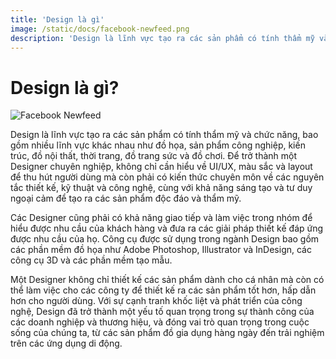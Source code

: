 ```yaml
---
title: 'Design là gì'
image: /static/docs/facebook-newfeed.png
description: 'Design là lĩnh vực tạo ra các sản phẩm có tính thẩm mỹ và chức năng, bao gồm nhiều lĩnh vực khác.'
---
```


# Design là gì?

![Facebook Newfeed](/static/docs/facebook-newfeed.png)

Design là lĩnh vực tạo ra các sản phẩm có tính thẩm mỹ và chức năng, bao gồm nhiều lĩnh vực khác nhau như đồ họa, sản phẩm công nghiệp, kiến trúc, đồ nội thất, thời trang, đồ trang sức và đồ chơi. Để trở thành một Designer chuyên nghiệp, không chỉ cần hiểu về UI/UX, màu sắc và layout để thu hút người dùng mà còn phải có kiến thức chuyên môn về các nguyên tắc thiết kế, kỹ thuật và công nghệ, cùng với khả năng sáng tạo và tư duy ngoại cảm để tạo ra các sản phẩm độc đáo và thẩm mỹ.

Các Designer cũng phải có khả năng giao tiếp và làm việc trong nhóm để hiểu được nhu cầu của khách hàng và đưa ra các giải pháp thiết kế đáp ứng được nhu cầu của họ. Công cụ được sử dụng trong ngành Design bao gồm các phần mềm đồ họa như Adobe Photoshop, Illustrator và InDesign, các công cụ 3D và các phần mềm tạo mẫu.

Một Designer không chỉ thiết kế các sản phẩm dành cho cá nhân mà còn có thể làm việc cho các công ty để thiết kế ra các sản phẩm tốt hơn, hấp dẫn hơn cho người dùng. Với sự cạnh tranh khốc liệt và phát triển của công nghệ, Design đã trở thành một yếu tố quan trọng trong sự thành công của các doanh nghiệp và thương hiệu, và đóng vai trò quan trọng trong cuộc sống của chúng ta, từ các sản phẩm đồ gia dụng hàng ngày đến trải nghiệm trên các ứng dụng di động.
